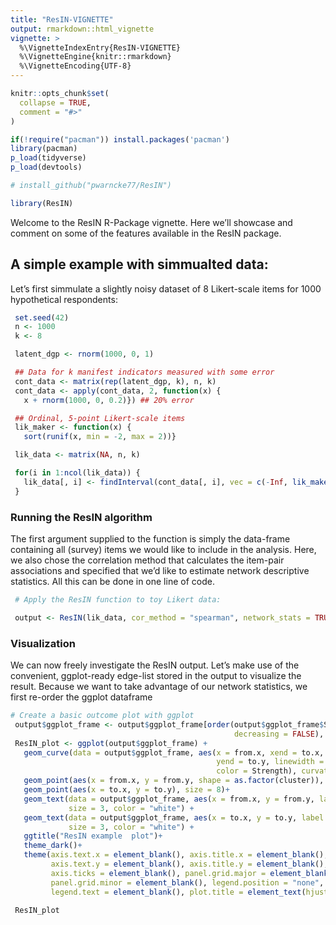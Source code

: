 ```yaml
---
title: "ResIN-VIGNETTE"
output: rmarkdown::html_vignette
vignette: >
  %\VignetteIndexEntry{ResIN-VIGNETTE}
  %\VignetteEngine{knitr::rmarkdown}
  %\VignetteEncoding{UTF-8}
---
```


```r
knitr::opts_chunk$set(
  collapse = TRUE,
  comment = "#>"
)
```

```r
if(!require("pacman")) install.packages('pacman')
library(pacman)
p_load(tidyverse)
p_load(devtools)

# install_github("pwarncke77/ResIN")

library(ResIN)
```

Welcome to the ResIN R-Package vignette. Here we'll showcase and comment on some of the features available in the ResIN package.

## A simple example with simmualted data: 

Let's first simmulate a slightly noisy dataset of 8 Likert-scale items for 1000 hypothetical respondents:

```r
 set.seed(42)
 n <- 1000
 k <- 8

 latent_dgp <- rnorm(1000, 0, 1)

 ## Data for k manifest indicators measured with some error
 cont_data <- matrix(rep(latent_dgp, k), n, k)
 cont_data <- apply(cont_data, 2, function(x) {
   x + rnorm(1000, 0, 0.2)}) ## 20% error

 ## Ordinal, 5-point Likert-scale items
 lik_maker <- function(x) {
   sort(runif(x, min = -2, max = 2))}

 lik_data <- matrix(NA, n, k)

 for(i in 1:ncol(lik_data)) {
   lik_data[, i] <- findInterval(cont_data[, i], vec = c(-Inf, lik_maker(4), Inf))
 }


```

### Running the ResIN algorithm

The first argument supplied to the \code{ResIN} function is simply the data-frame containing all (survey) items we would like to include in the analysis. Here, we also chose the correlation method that calculates the item-pair associations and specified that we'd like to estimate network descriptive statistics. All this can be done in one line of code.

```r
 # Apply the ResIN function to toy Likert data:

 output <- ResIN(lik_data, cor_method = "spearman", network_stats = TRUE)

```

### Visualization

We can now freely investigate the ResIN output. Let's make use of the convenient, ggplot-ready edge-list stored in the \code{ResIN} output to visualize the result. Because we want to take advantage of our network statistics, we first re-order the ggplot dataframe 

```r

# Create a basic outcome plot with ggplot
 output$ggplot_frame <- output$ggplot_frame[order(output$ggplot_frame$Strength,
                                                  decreasing = FALSE), ]
 ResIN_plot <- ggplot(output$ggplot_frame) +
   geom_curve(data = output$ggplot_frame, aes(x = from.x, xend = to.x, y = from.y,
                                              yend = to.y, linewidth = weight,
                                              color = Strength), curvature = 0.2) +
   geom_point(aes(x = from.x, y = from.y, shape = as.factor(cluster)), size = 8)+
   geom_point(aes(x = to.x, y = to.y), size = 8)+
   geom_text(data = output$ggplot_frame, aes(x = from.x, y = from.y, label = from),
             size = 3, color = "white") +
   geom_text(data = output$ggplot_frame, aes(x = to.x, y = to.y, label = to),
             size = 3, color = "white") +
   ggtitle("ResIN example  plot")+
   theme_dark()+
   theme(axis.text.x = element_blank(), axis.title.x = element_blank(),
         axis.text.y = element_blank(), axis.title.y = element_blank(),
         axis.ticks = element_blank(), panel.grid.major = element_blank(),
         panel.grid.minor = element_blank(), legend.position = "none",
         legend.text = element_blank(), plot.title = element_text(hjust = 0.5))

 ResIN_plot
 
```


